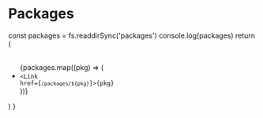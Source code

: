 # Packages


<Packages/>

  const packages = fs.readdirSync('packages')
  console.log(packages)
  return (
    <ul>
      <br/>
      {packages.map((pkg) => (
        <li key={pkg}>
          <code><Link href={`/packages/${pkg}`}>{pkg}</Link></code>
        </li>
      ))}
    </ul>
  )
}